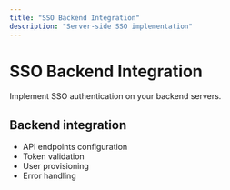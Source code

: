 ```yaml
---
title: "SSO Backend Integration"
description: "Server-side SSO implementation"
---
```


# SSO Backend Integration

Implement SSO authentication on your backend servers.

## Backend integration

- API endpoints configuration
- Token validation
- User provisioning
- Error handling
